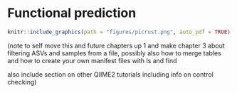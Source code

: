 # Functional prediction
```r
knitr::include_graphics(path = "figures/picrust.png", auto_pdf = TRUE)
```  

(note to self move this and future chapters up 1 and make chapter 3 about filtering ASVs and samples from a file, possibly also how to merge tables and how to create your own manifest files with ls and find

also include section on other QIIME2 tutorials including info on control checking)